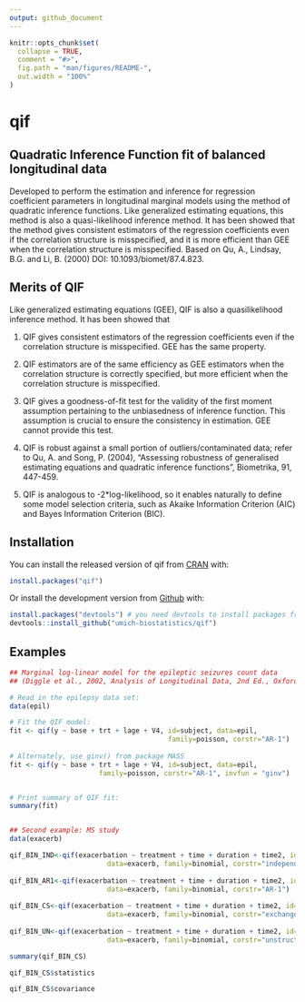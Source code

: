 ```yaml
---
output: github_document
---
```


<!-- README.md is generated from README.Rmd. Please edit that file -->

```r
knitr::opts_chunk$set(
  collapse = TRUE,
  comment = "#>",
  fig.path = "man/figures/README-",
  out.width = "100%"
)
```
# qif

<!-- badges: start -->
<!-- badges: end -->

##  Quadratic Inference Function fit of balanced longitudinal data

Developed to perform the estimation and inference for regression
         coefficient parameters in longitudinal marginal models using the method of
         quadratic inference functions. Like generalized estimating equations, this
         method is also a quasi-likelihood inference method. It has been showed that
         the method gives consistent estimators of the regression coefficients even
         if the correlation structure is misspecified, and it is more efficient than
         GEE when the correlation structure is misspecified. Based on Qu, A.,
         Lindsay, B.G. and Li, B. (2000) DOI: 10.1093/biomet/87.4.823.

## Merits of QIF

Like generalized estimating equations (GEE), QIF is also a quasilikelihood inference method. It has been showed that

1. QIF gives consistent estimators of the regression coefficients even if the correlation structure
is misspecified. GEE has the same property.

2. QIF estimators are of the same efficiency as GEE estimators when the correlation structure
is correctly specified, but more efficient when the correlation structure is misspecified.

3. QIF gives a goodness-of-fit test for the validity of the first moment assumption pertaining to
the unbiasedness of inference function. This assumption is crucial to ensure the consistency
in estimation. GEE cannot provide this test.

4. QIF is robust against a small portion of outliers/contaminated data; refer to Qu, A. and Song,
P. (2004), “Assessing robustness of generalised estimating equations and quadratic inference
functions”, Biometrika, 91, 447-459.

5. QIF is analogous to -2*log-likelihood, so it enables naturally to define some model selection
criteria, such as Akaike Information Criterion (AIC) and Bayes Information Criterion (BIC).

## Installation

You can install the released version of qif from [CRAN](https://CRAN.R-project.org) with:

``` r
install.packages("qif")
```

Or install the development version from [Github](https://github.com/umich-biostatistics/qif) with:

``` r
install.packages("devtools") # you need devtools to install packages from Github
devtools::install_github("umich-biostatistics/qif")
```

## Examples

``` r
## Marginal log-linear model for the epileptic seizures count data
## (Diggle et al., 2002, Analysis of Longitudinal Data, 2nd Ed., Oxford Press).

# Read in the epilepsy data set:
data(epil)

# Fit the QIF model:
fit <- qif(y ~ base + trt + lage + V4, id=subject, data=epil,
                                       family=poisson, corstr="AR-1")
 
# Alternately, use ginv() from package MASS
fit <- qif(y ~ base + trt + lage + V4, id=subject, data=epil,
                      family=poisson, corstr="AR-1", invfun = "ginv")


# Print summary of QIF fit:
summary(fit)


## Second example: MS study
data(exacerb)

qif_BIN_IND<-qif(exacerbation ~ treatment + time + duration + time2, id=id,
                        data=exacerb, family=binomial, corstr="independence")
                        
qif_BIN_AR1<-qif(exacerbation ~ treatment + time + duration + time2, id=id,
                        data=exacerb, family=binomial, corstr="AR-1")
                        
qif_BIN_CS<-qif(exacerbation ~ treatment + time + duration + time2, id=id,
                        data=exacerb, family=binomial, corstr="exchangeable")
                        
qif_BIN_UN<-qif(exacerbation ~ treatment + time + duration + time2, id=id,
                        data=exacerb, family=binomial, corstr="unstructured")

summary(qif_BIN_CS)

qif_BIN_CS$statistics

qif_BIN_CS$covariance
```

